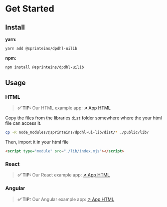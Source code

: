 
<Meta title="00_Welcome/02_Get Started" component={null} />

# Get Started

## Install

**yarn:**

```sh
yarn add @sprinteins/dpdhl-uilib
```

**npm:**

```sh
npm install @sprinteins/dpdhl-uilib
```

## Usage

### HTML

> **✅ TIP:** Our HTML example app: [↗ App HTML](https://github.com/sprinteins/dpdhl-ui-lib/tree/main/example-apps/app-html)

Copy the files from the libraries `dist` folder somewhere where
the your html file can access it.

```sh
cp -R node_modules/@sprinteins/dpdhl-ui-lib/dist/* ./public/lib/
```

Then, import it in your html file

```html
<script type="module" src="./lib/index.mjs"></script>
```

### React

> **✅ TIP:** Our React example app: [↗ App HTML](https://github.com/sprinteins/dpdhl-ui-lib/tree/main/example-apps/app-react)

### Angular

> **✅ TIP:** Our Angular example app: [↗ App HTML](https://github.com/sprinteins/dpdhl-ui-lib/tree/main/example-apps/app-angular)